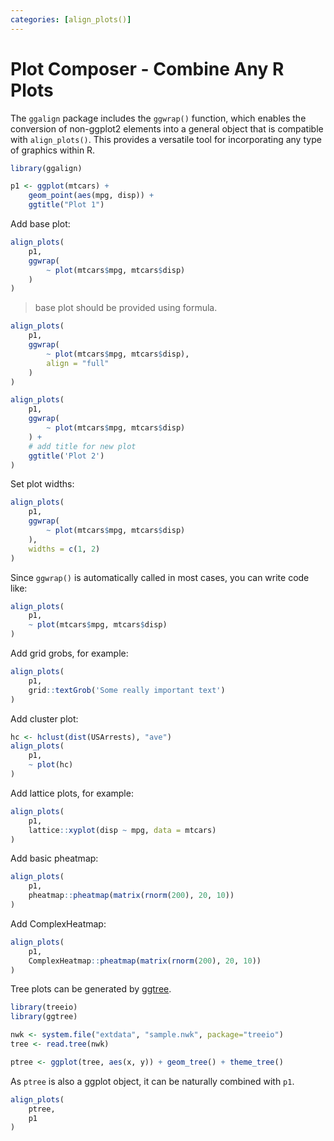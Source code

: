 ```yaml
---
categories: [align_plots()]
---
```


# Plot Composer - Combine Any R Plots

The `ggalign` package includes the `ggwrap()` function, which enables the conversion of non-ggplot2 elements into a general object that is compatible with `align_plots()`. This provides a versatile tool for incorporating any type of graphics within R.

```r
library(ggalign)
```

```r
p1 <- ggplot(mtcars) +
    geom_point(aes(mpg, disp)) +
    ggtitle("Plot 1")
```

Add base plot:

```r
align_plots(
    p1,
    ggwrap(
        ~ plot(mtcars$mpg, mtcars$disp)
    )
)
```

> base plot should be provided using formula.

```r
align_plots(
    p1,
    ggwrap(
        ~ plot(mtcars$mpg, mtcars$disp), 
        align = "full"
    )
)
```

```r
align_plots(
    p1,
    ggwrap(
        ~ plot(mtcars$mpg, mtcars$disp)
    ) +
    # add title for new plot
    ggtitle('Plot 2')
)
```

Set plot widths:

```r
align_plots(
    p1,
    ggwrap(
        ~ plot(mtcars$mpg, mtcars$disp)
    ),
    widths = c(1, 2)
)
```

Since `ggwrap()` is automatically called in most cases, you can write code like:

```r
align_plots(
    p1,
    ~ plot(mtcars$mpg, mtcars$disp)
)
```

Add grid grobs, for example:

```r
align_plots(
    p1,
    grid::textGrob('Some really important text')
)
```

Add cluster plot:

```r
hc <- hclust(dist(USArrests), "ave")
align_plots(
    p1,
    ~ plot(hc)
)
```

Add lattice plots, for example:

```r
align_plots(
    p1,
    lattice::xyplot(disp ~ mpg, data = mtcars)
)
```

Add basic pheatmap:

```r
align_plots(
    p1,
    pheatmap::pheatmap(matrix(rnorm(200), 20, 10))
)
```

Add ComplexHeatmap:

```r
align_plots(
    p1,
    ComplexHeatmap::pheatmap(matrix(rnorm(200), 20, 10))
)
```

Tree plots can be generated by [ggtree](https://yulab-smu.top/treedata-book/chapter4.html).

```r
library(treeio)
library(ggtree)

nwk <- system.file("extdata", "sample.nwk", package="treeio")
tree <- read.tree(nwk)

ptree <- ggplot(tree, aes(x, y)) + geom_tree() + theme_tree()
```

As `ptree` is also a ggplot object, it can be naturally combined with `p1`.

```r
align_plots(
    ptree,
    p1
)
```

